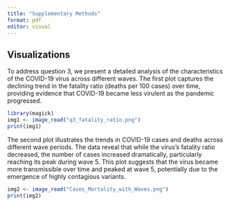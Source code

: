 ```yaml
---
title: "Supplementary Methods"
format: pdf
editor: visual
---
```


## Visualizations

To address question 3, we present a detailed analysis of the characteristics of the COVID-19 virus across different waves. The first plot captures the declining trend in the fatality ratio (deaths per 100 cases) over time, providing evidence that COVID-19 became less virulent as the pandemic progressed.

```r
library(magick)
img1 <- image_read("q3_fatality_ratio.png")
print(img1)
```

The second plot illustrates the trends in COVID-19 cases and deaths across different wave periods. The data reveal that while the virus's fatality ratio decreased, the number of cases increased dramatically, particularly reaching its peak during wave 5. This plot suggests that the virus became more transmissible over time and peaked at wave 5, potentially due to the emergence of highly contagious variants.

```r
img2 <- image_read("Cases_Mortality_with_Waves.png")
print(img2)
```

